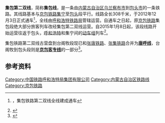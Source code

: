 {{Infobox rail system-route
|box_width=382px
|rail_name= 集包铁路
|other_name=
|name_bgcolor=
|banner_color=blue
|sec_banner_color=
|third_banner_color=
|logo_filename=
|image_width= 250px
|logo_bgcolor=
|logo_note=
|image=
|imagesize=
|caption=
|system_map=
|mapimage_width=
|map_bgcolor=
|locale= {{PRC}}[[内蒙古自治区|内蒙古自治区]]
|service_type= 客货共线
|network=
|start=
|begin_operation=
|end_operation=
|operation_note=
|system_length= 308公里
|length_in_operation=
|total_length=
|line_title= 线路
|lines= [[复线铁路|复线]]
|stations= 15个
|route_title=
|main_route=
|secondary_route=
|branch_route=
|standard= [[国铁I级|国铁I级]]
|main_stations=
|ridership=
|fleet_size=
|max_speed= 200km/h
|track_gauge= {{standard gauge}}
|min_radius= 一般4500米，困难3500米
|max_grade= 上行6‰，下行9‰
|distance_between_mainlines= 
|block_signal= 自动闭塞
|engine= 
|electrification=[[接触网供电|接触网供电]]：50Hz 25,000V
|depot=
|operator=[[呼和浩特局集团|呼和浩特局集团]]
|franchise=
|hq=
|key_person=
|website=
|collapsed=
|route_map={{集包第二双线RDT}}
}}

'''集包第二双线'''，简称'''集包线'''，是一条由[[内蒙古自治区|内蒙古自治区]][[乌兰察布市|乌兰察布市]]到[[包头市|包头市]]的一条铁路。其线路基本与[[京包铁路|京包铁路]][[集宁区|集宁]]至[[包头|包头]]段平行。线路全长308千米，于2012年12月3日正式通车<ref>{{cite web |url=http://www.baotounews.com.cn/epaper/btwb/html/2012-12/05/content_223988.htm |title=存档副本 |accessdate=2013-12-30 |deadurl=yes |archiveurl=https://web.archive.org/web/20131230234941/http://www.baotounews.com.cn/epaper/btwb/html/2012-12/05/content_223988.htm |archivedate=2013-12-30 }}，集包铁路第二双线全线建成通车</ref>，全线由[[呼和浩特铁路局|呼和浩特铁路局]]管辖运营。自通车之日起，原[[京包铁路|京包铁路]]集包段绝大部分旅客列车改经集包第二双线运营。自2015年1月8日起，该段线路开始运营往返于包头，[[呼和浩特|呼和浩特]]和集宁间的[[动车组|动车组]]列车<ref>{{Cite web |url=http://news.xinhuanet.com/local/2015-01/12/c_127378417.htm |title=内蒙古首开通动车 加快构建“呼包集”一小时经济圈 |access-date=2015-03-15 |archive-date=2015-04-02 |archive-url=https://web.archive.org/web/20150402175359/http://news.xinhuanet.com/local/2015-01/12/c_127378417.htm |dead-url=no }}</ref>。

集包铁路第二双线古营盘到台阁牧段现已和[[张唐铁路|张唐铁路]]、[[张集铁路|张集铁路]]合并为'''[[唐呼线|唐呼线]]'''，台阁牧到包头段则是'''[[京包客专线|京包客专线]]'''的一部分<ref>{{cite web|url=http://www.12306.cn/mormhweb/zxdt_ggxx/201707/t20170727_9762.html|title=太原铁路局关于7月24-25日部分列车临时调整运行径路等事项的公告(一)|publisher=[[中国铁路客户服务中心|中国铁路客户服务中心]]|date=2017-07-27|accessdate=2017-08-03|quote=7月24日拉萨开Z22次运行至红柳沟后开Z21/2次改经由定银线（运行至银川）、包兰线、京包客专线、唐呼线、京包线、唐呼线、丰沙线迂回运行北京西，迂回区段不办理客运业务|archive-date=2017-08-03|archive-url=https://web.archive.org/web/20170803174251/http://www.12306.cn/mormhweb/zxdt_ggxx/201707/t20170727_9762.html|dead-url=no}}</ref>。

== 参考资料 ==
{{Reflist}}

{{集包铁路变迁}}
{{集包铁路}}
{{中国铁路}}

[[Category:中国铁路呼和浩特局集团有限公司|Category:中国铁路呼和浩特局集团有限公司]]
[[Category:内蒙古自治区铁路线|Category:内蒙古自治区铁路线]]
[[Category:京包铁路|Category:京包铁路]]
